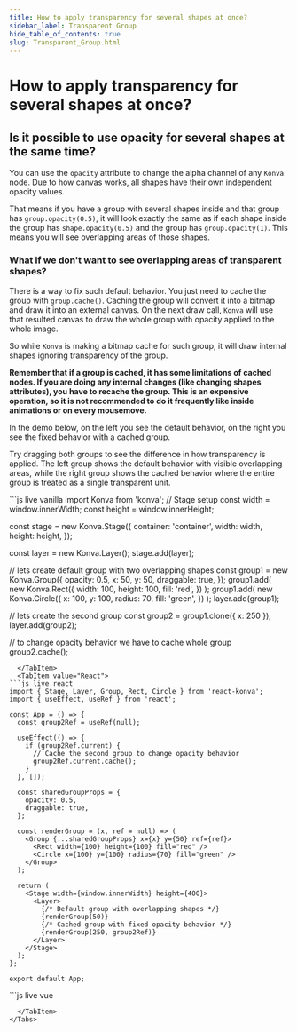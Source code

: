 ```yaml
---
title: How to apply transparency for several shapes at once?
sidebar_label: Transparent Group
hide_table_of_contents: true
slug: Transparent_Group.html
---
```


# How to apply transparency for several shapes at once?

## Is it possible to use opacity for several shapes at the same time?

You can use the `opacity` attribute to change the alpha channel of any `Konva` node. Due to how canvas works, all shapes have their own independent opacity values.

That means if you have a group with several shapes inside and that group has `group.opacity(0.5)`, it will look exactly the same as if each shape inside the group has `shape.opacity(0.5)` and the group has `group.opacity(1)`. This means you will see overlapping areas of those shapes.

### What if we don't want to see overlapping areas of transparent shapes?

There is a way to fix such default behavior. You just need to cache the group with `group.cache()`. Caching the group will convert it into a bitmap and draw it into an external canvas. On the next draw call, `Konva` will use that resulted canvas to draw the whole group with opacity applied to the whole image.

So while `Konva` is making a bitmap cache for such group, it will draw internal shapes ignoring transparency of the group.

**Remember that if a group is cached, it has some limitations of cached nodes. If you are doing any internal changes (like changing shapes attributes), you have to recache the group. This is an expensive operation, so it is not recommended to do it frequently like inside animations or on every mousemove.**

In the demo below, on the left you see the default behavior, on the right you see the fixed behavior with a cached group.

Try dragging both groups to see the difference in how transparency is applied. The left group shows the default behavior with visible overlapping areas, while the right group shows the cached behavior where the entire group is treated as a single transparent unit. 


<Tabs>
  <TabItem value="Vanilla" default>
```js live vanilla
import Konva from 'konva';
// Stage setup
const width = window.innerWidth;
const height = window.innerHeight;

const stage = new Konva.Stage({
  container: 'container',
  width: width,
  height: height,
});

const layer = new Konva.Layer();
stage.add(layer);

// lets create default group with two overlapping shapes
const group1 = new Konva.Group({
  opacity: 0.5,
  x: 50,
  y: 50,
  draggable: true,
});
group1.add(
  new Konva.Rect({
    width: 100,
    height: 100,
    fill: 'red',
  })
);
group1.add(
  new Konva.Circle({
    x: 100,
    y: 100,
    radius: 70,
    fill: 'green',
  })
);
layer.add(group1);

// lets create the second group
const group2 = group1.clone({ x: 250 });
layer.add(group2);

// to change opacity behavior we have to cache whole group
group2.cache();
```
  </TabItem>
  <TabItem value="React">
```js live react
import { Stage, Layer, Group, Rect, Circle } from 'react-konva';
import { useEffect, useRef } from 'react';

const App = () => {
  const group2Ref = useRef(null);

  useEffect(() => {
    if (group2Ref.current) {
      // Cache the second group to change opacity behavior
      group2Ref.current.cache();
    }
  }, []);

  const sharedGroupProps = {
    opacity: 0.5,
    draggable: true,
  };

  const renderGroup = (x, ref = null) => (
    <Group {...sharedGroupProps} x={x} y={50} ref={ref}>
      <Rect width={100} height={100} fill="red" />
      <Circle x={100} y={100} radius={70} fill="green" />
    </Group>
  );

  return (
    <Stage width={window.innerWidth} height={400}>
      <Layer>
        {/* Default group with overlapping shapes */}
        {renderGroup(50)}
        {/* Cached group with fixed opacity behavior */}
        {renderGroup(250, group2Ref)}
      </Layer>
    </Stage>
  );
};

export default App;
```
  </TabItem>
  <TabItem value="Vue">
```js live vue
<template>
  <v-stage :config="stageConfig">
    <v-layer>
      <!-- Default group with overlapping shapes -->
      <v-group :config="{ ...groupConfig, x: 50 }">
        <v-rect :config="rectConfig" />
        <v-circle :config="circleConfig" />
      </v-group>
      <!-- Cached group with fixed opacity behavior -->
      <v-group ref="group2" :config="{ ...groupConfig, x: 250 }">
        <v-rect :config="rectConfig" />
        <v-circle :config="circleConfig" />
      </v-group>
    </v-layer>
  </v-stage>
</template>

<script setup>
import { ref, onMounted } from 'vue';

const group2 = ref(null);

const stageConfig = {
  width: window.innerWidth,
  height: 400,
};

const groupConfig = {
  opacity: 0.5,
  y: 50,
  draggable: true,
};

const rectConfig = {
  width: 100,
  height: 100,
  fill: 'red',
};

const circleConfig = {
  x: 100,
  y: 100,
  radius: 70,
  fill: 'green',
};

onMounted(() => {
  if (group2.value) {
    // Cache the second group to change opacity behavior
    group2.value.getNode().cache();
  }
});
</script>
```
  </TabItem>
</Tabs>

